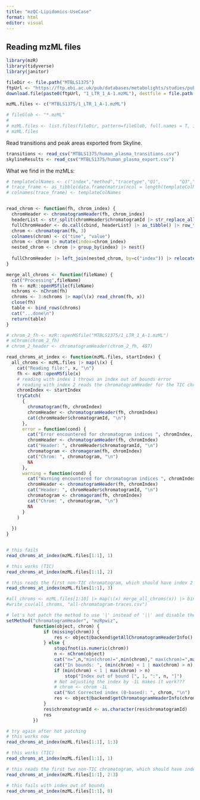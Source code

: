 ```yaml
---
title: "mzQC-Lipidomics-UseCase"
format: html
editor: visual
---
```


## Reading mzML files

```r
library(mzR)
library(tidyverse)
library(janitor)
```

```r

fileDir <- file.path("MTBLS1375")
ftpUrl <- "https://ftp.ebi.ac.uk/pub/databases/metabolights/studies/public/MTBLS1375/FILES/"
download.file(paste0(ftpUrl, "1_LTR_1_A-1.mzML"), destfile = file.path(fileDir, "1_LTR_1_A-1.mzML"), method = "wget")

mzML.files <- c("MTBLS1375/1_LTR_1_A-1.mzML")

# fileGlob <- "*.mzML"
# 
# mzML.files <- list.files(fileDir, pattern=fileGlob, full.names = T, include.dirs = T)
# mzML.files
```

Read transitions and peak areas exported from Skyline.

```r
transitions <- read_csv("MTBLS1375/human_plasma_transitions.csv")
skylineResults <- read_csv("MTBLS1375/human_plasma_export.csv")
```

What we find in the mzMLs:

```r
# templateColNames <- c("index","method","tracetype","Q1",       "Q3","start","end","trace","file")
# trace_frame <- as_tibble(data.frame(matrix(ncol = length(templateColNames), nrow = 0)))
# colnames(trace_frame) <- templateColNames


read_chrom <- function(fh, chrom_index) {
  chromHeader <- chromatogramHeader(fh, chrom_index)
  headerList <- str_split(chromHeader$chromatogramId |> str_replace_all("SRM", "method=SRM") |> str_replace_all("SIC","tracetype=SIC"), " ") |> unlist() |> str_split( "=")
  fullChromHeader <- do.call(cbind, headerList) |> as_tibble() |> row_to_names(row_number = 1) |> mutate(index=chrom_index, Q1=as.numeric(Q1), Q3=as.numeric(Q3), start=as.numeric(start), end=as.numeric(end)) |> cbind(chromHeader) |> select(-chromatogramId)
  chrom <- chromatogram(fh, 3)
  colnames(chrom) <- c("time", "value")
  chrom <- chrom |> mutate(index=chrom_index)
  nested_chrom <- chrom |> group_by(index) |> nest()
  
  fullChromHeader |> left_join(nested_chrom, by=c("index")) |> relocate(index) |> mutate(file=fileName(fh)) |> rename(trace=data)
}

merge_all_chroms <- function(fileName) {
  cat("Processing",fileName)
  fh <- mzR::openMSfile(fileName)
  nchroms <- nChrom(fh)
  chroms <- 3:nchroms |> map(\(x) read_chrom(fh, x))
  close(fh)
  table <- bind_rows(chroms)
  cat("...done\n")
  return(table)
}

# chrom_2_fh <- mzR::openMSfile("MTBLS1375/1_LTR_1_A-1.mzML")
# nChrom(chrom_2_fh)
# chrom_2_header <- chromatogramHeader(chrom_2_fh, 487)
```

```r
read_chroms_at_index <- function(mzML.files, startIndex) {
  all_chroms <- mzML.files |> map(\(x) {
    cat("Reading file:", x, "\n")
    fh <- mzR::openMSfile(x)
    # reading with index 1 throws an index out of bounds error
    # reading with index 2 reads the chromatogramHeader for the TIC chromatogram, which is the first chromatogram in the mzML files
    chromIndex <- startIndex
    tryCatch(
      {
        chromatogram(fh, chromIndex)
        chromHeader <- chromatogramHeader(fh, chromIndex)
        cat(chromHeader$chromatogramId, "\n")
      },
      error = function(cond) {
        cat("Error encountered for chromatogram indices ", chromIndex, "\n")
        chromHeader <- chromatogramHeader(fh, chromIndex)
        cat("Header: ", chromHeader$chromatogramId, "\n")
        chromatogram <- chromagoram(fh, chromIndex)
        cat("Chrom: ", chromatogram, "\n")
        NA
      },
      warning = function(cond) {
        cat("Warning encountered for chromatogram indices ", chromIndex, "\n")
        chromHeader <- chromatogramHeader(fh, chromIndex)
        cat("Header: ", chromHeader$chromatogramId, "\n")
        chromatogram <- chromagoram(fh, chromIndex)
        cat("Chrom: ", chromatogram, "\n")
        NA
      }
    )
    
  }) 
}


# this fails
read_chroms_at_index(mzML.files[1:1], 1)

# this works (TIC)
read_chroms_at_index(mzML.files[1:1], 2)

# this reads the first non-TIC chromatogram, which should have index 2
read_chroms_at_index(mzML.files[1:1], 3)

#all_chroms <- mzML.files[1:10] |> map(\(x) merge_all_chroms(x)) |> bind_rows()
#write_csv(all_chroms, "all-chromatogram-traces.csv")
```

```r
# let's hot patch the method to use '|' instead of '||' and disable the index correction to zero-based indexing
setMethod("chromatogramHeader", "mzRpwiz",
          function(object, chrom) {
              if (missing(chrom)) {
                  res <- object@backend$getAllChromatogramHeaderInfo()
              } else {
                  stopifnot(is.numeric(chrom))
                  n <- nChrom(object)
                  cat("n=",n,"min(chrom)=",min(chrom)," max(chrom)=",max(chrom), "\n")
                  cat("In bounds: ", (min(chrom) < 1 | max(chrom) > n), "\n")
                  if (min(chrom) < 1 | max(chrom) > n)
                      stop("Index out of bound [", 1, ":", n, "]")
                  # Not adjusting the index by -1L makes it work???
                  # chrom <- chrom -1L
                  cat("Not Corrected index (0-based): ", chrom, "\n")
                  res <- object@backend$getChromatogramHeaderInfo(chrom)
              }
              res$chromatogramId <- as.character(res$chromatogramId)
              res
          })
```

```r
# try again after hot patching
# this works now
read_chroms_at_index(mzML.files[1:1], 1:3)

# this works (TIC)
read_chroms_at_index(mzML.files[1:1], 1)

# this reads the first two non-TIC chromatogram, which should have index 2 and 3
read_chroms_at_index(mzML.files[1:1], 2:3)

# this fails with index out of bounds
read_chroms_at_index(mzML.files[1:1], 0)
```
